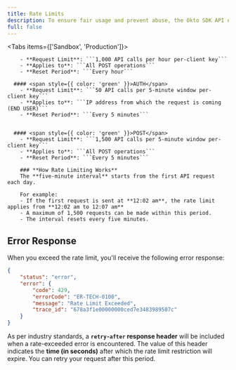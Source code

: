 ```yaml
---
title: Rate Limits
description: To ensure fair usage and prevent abuse, the Okto SDK API enforces rate limits on requests.
full: false
---
```





<Tabs items={['Sandbox', 'Production']}>

  <Tab value="Sandbox">
    
        - **Request Limit**: ```1,000 API calls per hour per-client key```
        - **Applies to**: ```All POST operations```
        - **Reset Period**: ```Every hour```
      
  </Tab>

  <Tab value="Production">

      #### <span style={{ color: 'green' }}>AUTH</span>
        - **Request Limit**: ```50 API calls per 5-minute window per-client key```
        - **Applies to**: ```IP address from which the request is coming (END USER)```
        - **Reset Period**: ```Every 5 minutes```

    
      #### <span style={{ color: 'green' }}>POST</span>
        - **Request Limit**: ```1,500 API calls per 5-minute window per-client key```
        - **Applies to**: ```All POST operations```
        - **Reset Period**: ```Every 5 minutes```

        ### **How Rate Limiting Works**
        The **five-minute interval** starts from the first API request each day.

        For example:
        - If the first request is sent at **12:02 am**, the rate limit applies from **12:02 am to 12:07 am**
        - A maximum of 1,500 requests can be made within this period.
        - The interval resets every five minutes.
    
    
  </Tab>
</Tabs>


## Error Response

When you exceed the rate limit, you'll receive the following error response:
```json
{
    "status": "error",
    "error": {
        "code": 429,
        "errorCode": "ER-TECH-0100",
        "message": "Rate Limit Exceeded",
        "trace_id": "678a3f1e00000000ced7e3483989507c"
    }
}
```

As per industry standards, a **`retry-after` response header** will be included when a rate-exceeded error is encountered. The value of this header indicates the **time (in seconds)** after which the rate limit restriction will expire. You can retry your request after this period. 


